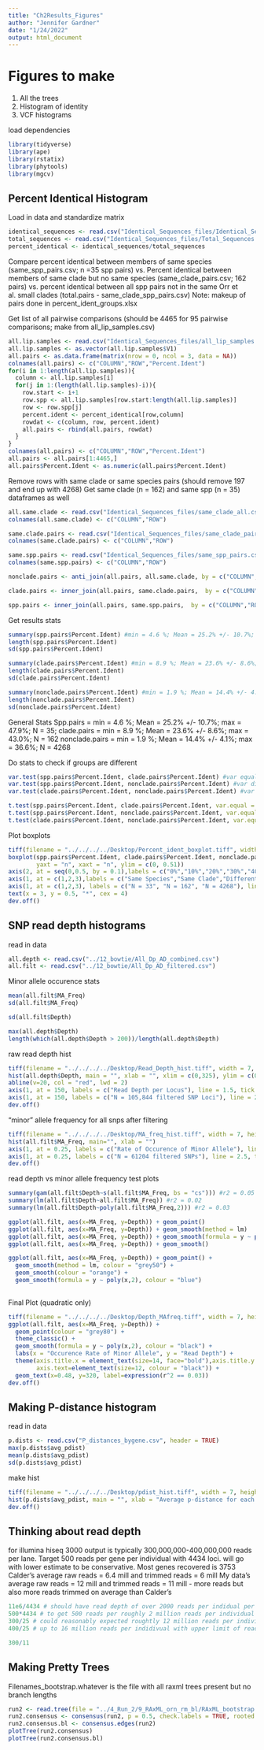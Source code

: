 ```yaml
---
title: "Ch2Results_Figures"
author: "Jennifer Gardner"
date: "1/24/2022"
output: html_document
---
```

# Figures to make
  1. All the trees
  2. Histogram of identity
  3. VCF histograms


load dependencies
```r
library(tidyverse)
library(ape)
library(rstatix)
library(phytools)
library(mgcv)
```


## Percent Identical Histogram
Load in data and standardize matrix
```r
identical_sequences <- read.csv("Identical_Sequences_files/Identical_Sequences.csv", row.names = 1)
total_sequences <- read.csv("Identical_Sequences_files/Total_Sequences.csv", row.names = 1)
percent_identical <- identical_sequences/total_sequences
```

Compare percent identical between members of same species (same_spp_pairs.csv; n =35 spp pairs) vs.
Percent identical between members of same clade but no same species (same_clade_pairs.csv; 162 pairs) vs.
percent identical between all spp pairs not in the same Orr et al. small clades (total.pairs - same_clade_spp_pairs.csv)
  Note: makeup of pairs done in percent_ident_groups.xlsx
  
Get list of all pairwise comparisons (should be 4465 for 95 pairwise comparisons; make from all_lip_samples.csv)
```r
all.lip.samples <- read.csv("Identical_Sequences_files/all_lip_samples.csv", header = FALSE)
all.lip.samples <- as.vector(all.lip.samples$V1)
all.pairs <- as.data.frame(matrix(nrow = 0, ncol = 3, data = NA))
colnames(all.pairs) <- c("COLUMN","ROW","Percent.Ident")
for(i in 1:length(all.lip.samples)){
  column <- all.lip.samples[i]
  for(j in 1:(length(all.lip.samples)-i)){
    row.start <- i+1
    row.spp <- all.lip.samples[row.start:length(all.lip.samples)]
    row <- row.spp[j]
    percent.ident <- percent_identical[row,column]
    rowdat <- c(column, row, percent.ident)
    all.pairs <- rbind(all.pairs, rowdat)
  }
}
colnames(all.pairs) <- c("COLUMN","ROW","Percent.Ident")
all.pairs <- all.pairs[1:4465,]
all.pairs$Percent.Ident <- as.numeric(all.pairs$Percent.Ident)
```

Remove rows with same clade or same species pairs (should remove 197 and end up with 4268)
Get same clade (n = 162) and same spp (n = 35) dataframes as well
```r
all.same.clade <- read.csv("Identical_Sequences_files/same_clade_all.csv", header = FALSE)
colnames(all.same.clade) <- c("COLUMN","ROW")

same.clade.pairs <- read.csv("Identical_Sequences_files/same_clade_pairs.csv", header = FALSE)
colnames(same.clade.pairs) <- c("COLUMN","ROW")

same.spp.pairs <- read.csv("Identical_Sequences_files/same_spp_pairs.csv", header = FALSE)
colnames(same.spp.pairs) <- c("COLUMN","ROW")

nonclade.pairs <- anti_join(all.pairs, all.same.clade, by = c("COLUMN","ROW"))

clade.pairs <- inner_join(all.pairs, same.clade.pairs,  by = c("COLUMN","ROW"))

spp.pairs <- inner_join(all.pairs, same.spp.pairs,  by = c("COLUMN","ROW"))
```

Get results stats
```r
summary(spp.pairs$Percent.Ident) #min = 4.6 %; Mean = 25.2% +/- 10.7%; max = 47.9%; N = 35;
length(spp.pairs$Percent.Ident)
sd(spp.pairs$Percent.Ident)

summary(clade.pairs$Percent.Ident) #min = 8.9 %; Mean = 23.6% +/- 8.6%; max = 43.0%; N = 162;
length(clade.pairs$Percent.Ident)
sd(clade.pairs$Percent.Ident)

summary(nonclade.pairs$Percent.Ident) #min = 1.9 %; Mean = 14.4% +/- 4.1%; max = 36.6%; N = 4268;
length(nonclade.pairs$Percent.Ident)
sd(nonclade.pairs$Percent.Ident)

```

General Stats
Spp.pairs = min = 4.6 %; Mean = 25.2% +/- 10.7%; max = 47.9%; N = 35;
clade.pairs = min = 8.9 %; Mean = 23.6% +/- 8.6%; max = 43.0%; N = 162
nonclade.pairs = min = 1.9 %; Mean = 14.4% +/- 4.1%; max = 36.6%; N = 4268


Do stats to check if groups are different
```r
var.test(spp.pairs$Percent.Ident, clade.pairs$Percent.Ident) #var equal
var.test(spp.pairs$Percent.Ident, nonclade.pairs$Percent.Ident) #var diff
var.test(clade.pairs$Percent.Ident, nonclade.pairs$Percent.Ident) #var diff
```

```r
t.test(spp.pairs$Percent.Ident, clade.pairs$Percent.Ident, var.equal = TRUE)
t.test(spp.pairs$Percent.Ident, nonclade.pairs$Percent.Ident, var.equal = FALSE, alternative = "greater") #var diff
t.test(clade.pairs$Percent.Ident, nonclade.pairs$Percent.Ident, var.equal = FALSE, alternative = "greater") #var diff
```


Plot boxplots
```r
tiff(filename = "../../../../Desktop/Percent_ident_boxplot.tiff", width = 7, height = 5, units = "in", res = 300)
boxplot(spp.pairs$Percent.Ident, clade.pairs$Percent.Ident, nonclade.pairs$Percent.Ident, ylab = "Percent of Idenitcal Sequences",
        yaxt = "n", xaxt = "n", ylim = c(0, 0.51))
axis(2, at = seq(0,0.5, by = 0.1),labels = c("0%","10%","20%","30%","40%","50%"))
axis(1, at = c(1,2,3),labels = c("Same Species","Same Clade","Different Clades"))
axis(1, at = c(1,2,3), labels = c("N = 33", "N = 162", "N = 4268"), line = 1 , tick = FALSE)
text(x = 3, y = 0.5, "*", cex = 4)
dev.off()
```

## SNP read depth histograms

read in data
```r
all.depth <- read.csv("../12_bowtie/All_Dp_AD_combined.csv")
all.filt <- read.csv("../12_bowtie/All_Dp_AD_filtered.csv")
```

Minor allele occurence stats
```r
mean(all.filt$MA_Freq)
sd(all.filt$MA_Freq)

sd(all.filt$Depth)

max(all.depth$Depth)
length(which(all.depth$Depth > 200))/length(all.depth$Depth)
```


raw read depth hist
```r
tiff(filename = "../../../../Desktop/Read_Depth_hist.tiff", width = 7, height = 5, units = "in", res = 300)
hist(all.depth$Depth, main = "", xlab = "", xlim = c(0,325), ylim = c(0,50000))
abline(v=20, col = "red", lwd = 2)
axis(1, at = 150, labels = c("Read Depth per Locus"), line = 1.5, tick = FALSE)
axis(1, at = 150, labels = c("N = 105,844 filtered SNP Loci"), line = 2.5, tick = FALSE)
dev.off()
```

"minor" allele frequency for all snps after filtering
```r
tiff(filename = "../../../../Desktop/MA_freq_hist.tiff", width = 7, height = 5, units = "in", res = 300)
hist(all.filt$MA_Freq, main="", xlab = "")
axis(1, at = 0.25, labels = c("Rate of Occurence of Minor Allele"), line = 1.5, tick = FALSE)
axis(1, at = 0.25, labels = c("N = 61204 filtered SNPs"), line = 2.5, tick = FALSE)
dev.off()
```

read depth vs minor allele frequency test plots
```r
summary(gam(all.filt$Depth~s(all.filt$MA_Freq, bs = "cs"))) #r2 = 0.05
summary(lm(all.filt$Depth~all.filt$MA_Freq)) #r2 = 0.02
summary(lm(all.filt$Depth~poly(all.filt$MA_Freq,2))) #r2 = 0.03

ggplot(all.filt, aes(x=MA_Freq, y=Depth)) + geom_point()
ggplot(all.filt, aes(x=MA_Freq, y=Depth)) + geom_smooth(method = lm)
ggplot(all.filt, aes(x=MA_Freq, y=Depth)) + geom_smooth(formula = y ~ poly(x,2))
ggplot(all.filt, aes(x=MA_Freq, y=Depth)) + geom_smooth()

ggplot(all.filt, aes(x=MA_Freq, y=Depth)) + geom_point() +
  geom_smooth(method = lm, colour = "grey50") + 
  geom_smooth(colour = "orange") +
  geom_smooth(formula = y ~ poly(x,2), colour = "blue") 
  
```

Final Plot (quadratic only)
```r
tiff(filename = "../../../../Desktop/Depth_MAfreq.tiff", width = 7, height = 5, units = "in", res = 300)
ggplot(all.filt, aes(x=MA_Freq, y=Depth)) + 
  geom_point(colour = "grey80") + 
  theme_classic() +
  geom_smooth(formula = y ~ poly(x,2), colour = "black") + 
  labs(x = "Occurence Rate of Minor Allele", y = "Read Depth") +
  theme(axis.title.x = element_text(size=14, face="bold"),axis.title.y = element_text(size=14, face="bold"),
        axis.text=element_text(size=12, colour = "black")) +
  geom_text(x=0.48, y=320, label=expression(r^2 == 0.03))
dev.off()
```


## Making P-distance histogram
read in data
```r
p.dists <- read.csv("P_distances_bygene.csv", header = TRUE)
max(p.dists$avg_pdist)
mean(p.dists$avg_pdist)
sd(p.dists$avg_pdist)
```

make hist
```r
tiff(filename = "../../../../Desktop/pdist_hist.tiff", width = 7, height = 5, units = "in", res = 300)
hist(p.dists$avg_pdist, main = "", xlab = "Average p-distance for each of 2917 exons", xlim = c(0,0.2), ylim = c(0,900))
dev.off()
```

## Thinking about read depth
for illumina hiseq 3000 output is typically 300,000,000-400,000,000 reads per lane. Target 500 reads per gene per individual with 4434 loci. will go with lower estimate to be conservative.
Most genes recovered is 3753
Calder's average raw reads = 6.4 mill and trimmed reads = 6 mill
My data's average raw reads = 12 mill and trimmed reads = 11 mill - more reads but also more reads trimmed on average than Calder's

```r
11e6/4434 # should have read depth of over 2000 reads per indidual per locus -> so clearly a large proportion of reads are not mapping to genes (expected)
500*4434 # to get 500 reads per roughly 2 million reads per individual (reasonable goal)
300/25 # could reasonably expected roughtly 12 million reads per individual if only 25 in poopl
400/25 # up to 16 million reads per indidivual with upper limit of reads per lane from hiseq 3000.

300/11

```



## Making Pretty Trees
Filenames_bootstrap.whatever is the file with all raxml trees present but no branch lengths

```r
run2 <- read.tree(file = "../4_Run_2/9_RAxML_orn_rm_bl/RAxML_bootstrap.9_orn_bl")
run2.consensus <- consensus(run2, p = 0.5, check.labels = TRUE, rooted = FALSE)
run2.consensus.bl <- consensus.edges(run2)
plotTree(run2.consensus)
plotTree(run2.consensus.bl)
```

